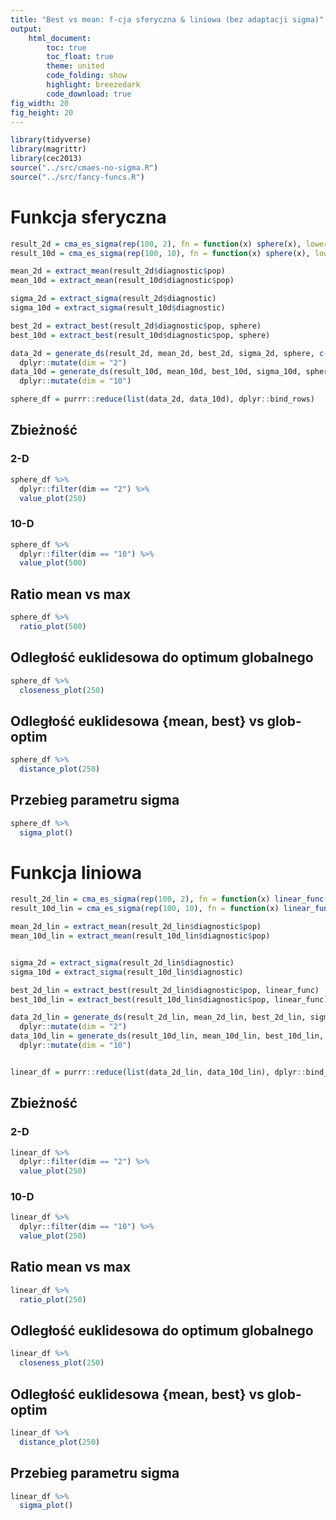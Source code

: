 ```yaml
---
title: "Best vs mean: f-cja sferyczna & liniowa (bez adaptacji sigma)"
output:
    html_document:
        toc: true
        toc_float: true
        theme: united
        code_folding: show
        highlight: breezedark
        code_download: true
fig_width: 20
fig_height: 20
---
```

```r
library(tidyverse)
library(magrittr)
library(cec2013)
source("../src/cmaes-no-sigma.R")
source("../src/fancy-funcs.R")
```

# Funkcja sferyczna

```r
result_2d = cma_es_sigma(rep(100, 2), fn = function(x) sphere(x), lower = -100, upper = 100)
result_10d = cma_es_sigma(rep(100, 10), fn = function(x) sphere(x), lower = -100, upper = 100)

mean_2d = extract_mean(result_2d$diagnostic$pop)
mean_10d = extract_mean(result_10d$diagnostic$pop)

sigma_2d = extract_sigma(result_2d$diagnostic)
sigma_10d = extract_sigma(result_10d$diagnostic)

best_2d = extract_best(result_2d$diagnostic$pop, sphere)
best_10d = extract_best(result_10d$diagnostic$pop, sphere)

data_2d = generate_ds(result_2d, mean_2d, best_2d, sigma_2d, sphere, c(-21.98481, 11.55500)) %>%
  dplyr::mutate(dim = "2")
data_10d = generate_ds(result_10d, mean_10d, best_10d, sigma_10d, sphere, c(-21.98481, 11.55500, -36.01068,  69.37273, -37.60887, -48.53629,  53.76477,  13.71857,  69.82859, -18.62781)) %>%
  dplyr::mutate(dim = "10")

sphere_df = purrr::reduce(list(data_2d, data_10d), dplyr::bind_rows)
```

## Zbieżność

### 2-D

```r
sphere_df %>% 
  dplyr::filter(dim == "2") %>%
  value_plot(250)
```

### 10-D

```r
sphere_df %>% 
  dplyr::filter(dim == "10") %>%
  value_plot(500)
```

## Ratio mean vs max

```r
sphere_df %>%
  ratio_plot(500)
```

## Odległość euklidesowa do optimum globalnego

```r
sphere_df %>%
  closeness_plot(250)
```

## Odległość euklidesowa {mean, best} vs glob-optim

```r
sphere_df %>%
  distance_plot(250)
```

## Przebieg parametru sigma

```r
sphere_df %>%
  sigma_plot()
```

 
# Funkcja liniowa


```r
result_2d_lin = cma_es_sigma(rep(100, 2), fn = function(x) linear_func(x), lower = 1, upper = 1000)
result_10d_lin = cma_es_sigma(rep(100, 10), fn = function(x) linear_func(x), lower = 1, upper = 1000)

mean_2d_lin = extract_mean(result_2d_lin$diagnostic$pop)
mean_10d_lin = extract_mean(result_10d_lin$diagnostic$pop)


sigma_2d = extract_sigma(result_2d_lin$diagnostic)
sigma_10d = extract_sigma(result_10d_lin$diagnostic)

best_2d_lin = extract_best(result_2d_lin$diagnostic$pop, linear_func)
best_10d_lin = extract_best(result_10d_lin$diagnostic$pop, linear_func)

data_2d_lin = generate_ds(result_2d_lin, mean_2d_lin, best_2d_lin, sigma_2d, linear_func, rep(1, 2)) %>%
  dplyr::mutate(dim = "2")
data_10d_lin = generate_ds(result_10d_lin, mean_10d_lin, best_10d_lin, sigma_10d, linear_func, rep(1, 10)) %>% 
  dplyr::mutate(dim = "10")


linear_df = purrr::reduce(list(data_2d_lin, data_10d_lin), dplyr::bind_rows)
```

## Zbieżność

### 2-D

```r
linear_df %>% 
  dplyr::filter(dim == "2") %>%
  value_plot(250)
```

### 10-D

```r
linear_df %>% 
  dplyr::filter(dim == "10") %>%
  value_plot(250)
```

## Ratio mean vs max

```r
linear_df %>%
  ratio_plot(250)
```

## Odległość euklidesowa do optimum globalnego

```r
linear_df %>%
  closeness_plot(250)
```

## Odległość euklidesowa {mean, best} vs glob-optim

```r
linear_df %>%
  distance_plot(250)
```

## Przebieg parametru sigma

```r
linear_df %>%
  sigma_plot()
```

